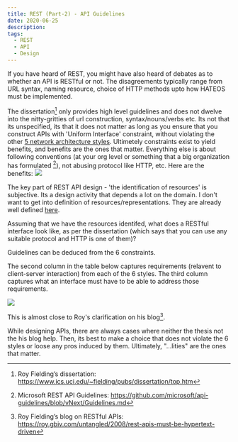 ```yaml
---
title: REST (Part-2) - API Guidelines
date: 2020-06-25
description: 
tags:
  - REST 
  - API
  - Design
---
```

If you have heard of REST, you might have also heard of debates as to whether an API is RESTful or not. The disagreements typically range from URL syntax, naming resource, choice of HTTP methods upto how HATEOS must be implemented.

The dissertation[^1] only provides high level guidelines and does not dwelve into the nitty-gritties of url construction, syntax/nouns/verbs etc. Its not that its unspecified, its that it does not matter as long as you ensure that you construct APIs with 'Uniform Interface' constraint, without violating the other [5 network architecture styles](https://www.ics.uci.edu/~fielding/pubs/dissertation/rest_arch_style.htm). Ultimetely constraints exist to yield benefits, and benefits are the ones that matter. Everything else is about following conventions (at your org level or something that a big organization has formulated [^2]), not abusing protocol like HTTP, etc. Here are the benefits:
![](images/restpros.png)

The key part of REST API design - 'the identification of resources' is subjective. Its a design activity that depends a lot on the domain. I don't want to get into definition of resources/representations. They are already well defined [here](https://www.ics.uci.edu/~fielding/pubs/dissertation/rest_arch_style.htm#sec_5_2). 

Assuming that we have the resources identifed, what does a RESTful  interface look like, as per the dissertation (which says that you can use any suitable protocol and HTTP is one of them)?

Guidelines can be deduced from the 6 constraints.

The second column in the table below captures requirements (relavent to client-server interaction) from each of the 6 styles. The third column captures what an interface must have to be able to address those requirements. 

![](images/interfaceguidelines.png)

This is almost close to Roy's clarification on his blog[^3]. 

While designing APIs, there are always cases where neither the thesis not the his blog help. Then, its best to make a choice that does not violate the 6 styles or loose any pros induced by them. Ultimately, "...lities" are the ones that matter.


[^1]: Roy Fielding’s dissertation: https://www.ics.uci.edu/~fielding/pubs/dissertation/top.htm

[^2]: Microsoft REST API Guidelines: https://github.com/microsoft/api-guidelines/blob/vNext/Guidelines.md

[^3]: Roy Fielding’s blog on RESTful APIs: https://roy.gbiv.com/untangled/2008/rest-apis-must-be-hypertext-driven

